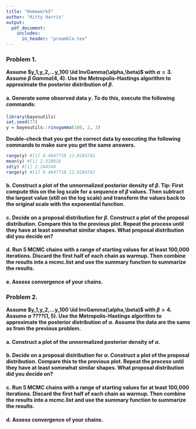 ```yaml
---
title: "Homework5"
author: "Kitty Harris"
output: 
  pdf_document:
    includes:
      in_header: "preamble.tex"
---
```


### Problem 1. 
**Assume $y_1,y_2,...y_100 \iid InvGamma(\alpha,\beta)$ with $\alpha=3$. Assume $\beta ~ Gamma(4,4)$. Use the Metropolis-Hastings algorithm to approximate the posterior distribution of $\beta$.**

#### a. Generate some observed data $y$. To do this, execute the following commands:
```r
library(bayesutils)
set.seed(77) 
y = bayesutils::rinvgamma(100, 2, 3)
```
**Double-check that you get the correct data by executing the following commands to make sure you get the same answers.**
```r
range(y) #[1] 0.4647718 12.0184742 
mean(y) #[1] 2.520916 
sd(y) #[1] 2.244544 
range(y) #[1] 0.4647718 12.0184742
```

#### b. Construct a plot of the unnormalized posterior density of $\beta$. Tip: First compute this on the log scale for a sequence of $\beta$ values. Then subtract the largest value (still on the log scale) and transform the values back to the original scale with the exponential function.


#### c. Decide on a proposal distribution for $\beta$. Construct a plot of the proposal distribution. Compare this to the previous plot. Repeat the process until they have at least somewhat similar shapes. What proposal distribution did you decide on?

#### d. Run 5 MCMC chains with a range of starting values for at least 100,000 iterations. Discard the first half of each chain as warmup. Then combine the results into a mcmc.list and use the summary function to summarize the results.

#### e. Assess convergence of your chains.

### Problem 2.
**Assume $y_1,y_2,...y_100 \iid InvGamma(\alpha,\beta)$ with $\beta=4$. Assume $\alpha ~ ????(1,5)$. Use the Metropolis-Hastings algorithm to approximate the posterior distribution of $\alpha$. Assume the data are the same as from the previous problem.**

#### a. Construct a plot of the unnormalized posterior density of $\alpha$.

#### b. Decide on a proposal distribution for $\alpha$. Construct a plot of the proposal distribution. Compare this to the previous plot. Repeat the process until they have at least somewhat similar shapes. What proposal distribution did you decide on?

#### c. Run 5 MCMC chains with a range of starting values for at least 100,000 iterations. Discard the first half of each chain as warmup. Then combine the results into a mcmc.list and use the summary function to summarize the results.

#### d. Assess convergence of your chains.